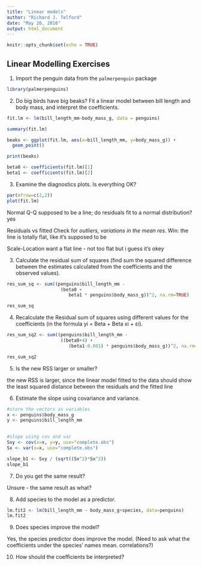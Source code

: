 ---
title: "Linear models"
author: "Richard J. Telford"
date: "May 26, 2016"
output: html_document
---

```{r setup, include=FALSE}
knitr::opts_chunk$set(echo = TRUE)
```

## Linear Modelling Exercises

1. Import the penguin data from the `palmerpenguin` package
```{r library}
library(palmerpenguins)
```


2. Do big birds have big beaks? Fit a linear model between bill length and body mass, and interpret the coefficients.

```{r linear-model-bill-beak}
fit.lm <- lm(bill_length_mm~body_mass_g, data = penguins)

summary(fit.lm)

beaks <- ggplot(fit.lm, aes(x=bill_length_mm, y=body_mass_g)) +
  geom_point()

print(beaks)

beta0 <- coefficients(fit.lm)[1]
beta1 <- coefficients(fit.lm)[2]
```



3. Examine the diagnostics plots. Is everything OK?

```{r diagnostic-plots}
par(mfrow=c(2,2))
plot(fit.lm)
```

Normal Q-Q
supposed to be a line; do residuals fit to a normal distribution? yes

Residuals vs fitted
Check for *outliers, variations in the mean res.*
Win: the line is totally flat, like it's supposed to be

Scale-Location
want a flat line - not too flat but i guess it's okey



3. Calculate the residual sum of squares (find sum the squared difference between the estimates calculated from the coefficients and the observed values).

```{r rss}
res_sum_sq <- sum((penguins$bill_length_mm - 
                    (beta0 + 
                       beta1 * penguins$body_mass_g))^2, na.rm=TRUE)

res_sum_sq
```


4. Recalculate the Residual sum of squares using different values for the coefficients (in the formula yi = Beta + Beta xi + εi).

```{r rss-new}
res_sum_sq2 <- sum((penguins$bill_length_mm - 
                    ((beta0+4) + 
                       (beta1-0.001) * penguins$body_mass_g))^2, na.rm=TRUE)

res_sum_sq2
```


5. Is the new RSS larger or smaller?

the new RSS is larger, since the linear model fitted to the data should show the least squared distance between the residuals and the fitted line

6. Estimate the slope using covariance and variance.

```{r}

#store the vectors as variables
x <- penguins$body_mass_g
y <- penguins$bill_length_mm

   
#slope using cov and var
Sxy <- cov(x=x, y=y, use="complete.obs")
Sx <- var(x=x, use="complete.obs")

slope_b1 <- Sxy / (sqrt((Sx^2)*Sx^2))
slope_b1
```


7. Do you get the same result? 

Unsure - the same result as what?

8. Add species to the model as a predictor.

```{r}
lm.fit2 <- lm(bill_length_mm ~ body_mass_g+species, data=penguins)
lm.fit2
```

9. Does species improve the model?

Yes, the species predictor does improve the model.
(Need to ask what the coefficients under the species' names mean. correlations?)

10. How should the coefficients be interpreted?

